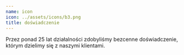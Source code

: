 ```yaml
---
name: icon
icon: ../assets/icons/b3.png
title: doświadczenie
---
```

Przez ponad 25 lat działalności zdobyliśmy bezcenne doświadczenie, którym dzielimy się z naszymi klientami.